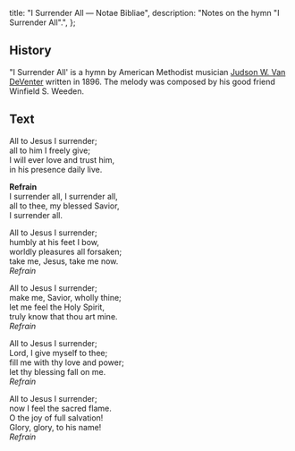   title: "I Surrender All — Notae Bibliae",
  description: "Notes on the hymn \"I Surrender All\".",
};

<Initial text="I Surrender All" />

## History

"I Surrender All' is a hymn by American Methodist musician [Judson W. Van DeVenter](/liturgy/music/composers/judson-w-van-deventer) written in 1896. The melody was composed by his good friend Winfield S. Weeden.

## Text

All to Jesus I surrender;<br/>
all to him I freely give;<br/>
I will ever love and trust him,<br/>
in his presence daily live.

**Refrain**<br/>
I surrender all, I surrender all,<br/>
all to thee, my blessed Savior,<br/>
I surrender all.

All to Jesus I surrender;<br/>
humbly at his feet I bow,<br/>
worldly pleasures all forsaken;<br/>
take me, Jesus, take me now.<br/>
*Refrain*

All to Jesus I surrender;<br/>
make me, Savior, wholly thine;<br/>
let me feel the Holy Spirit,<br/>
truly know that thou art mine.<br/>
*Refrain*

All to Jesus I surrender;<br/>
Lord, I give myself to thee;<br/>
fill me with thy love and power;<br/>
let thy blessing fall on me.<br/>
*Refrain*

All to Jesus I surrender;<br/>
now I feel the sacred flame.<br/>
O the joy of full salvation!<br/>
Glory, glory, to his name!<br/>
*Refrain*
